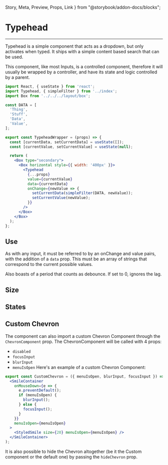   Story,
  Meta,
  Preview,
  Props,
  Link
} from "@storybook/addon-docs/blocks";

<Meta title="components/Inputs/Typehead" />

# Typehead

<hr />

<Preview>
  <Story name="Base">
    <Box align="center">
      <Box style={{ height: '150px'}}>
        <TypeheadWrapper />
      </Box>
    </Box>
  </Story>
</Preview>

Typehead is a simple component that acts as a dropdown, but only activates when typed. It ships with a simple content based search that can be used.

This component, like most Inputs, is a controlled component, therefore it will usually be wrapped
by a controller, and have its state and logic controlled by a parent.

```jsx
import React, { useState } from 'react';
import Typehead, { simpleFilter } from '../index';
import Box from '../../../layout/box';

const DATA = [
  'Thing',
  'Stuff',
  'Data',
  'Value',
];

export const TypeheadWrapper = (props) => {
  const [currentData, setCurrentData] = useState([]);
  const [currentValue, setCurrentValue] = useState(null);

  return (
    <Box type="secondary">
      <Box horizontal style={{ width: '400px' }}>
        <Typehead
          {...props}
          value={currentValue}
          data={currentData}
          onChange={newValue => {
            setCurrentData(simpleFilter(DATA, newValue));
            setCurrentValue(newValue);
          }}
        />
      </Box>
    </Box>
  );
};
```

## Use

As with any input, it must be referred to by an onChange and value pairs, with the addition of a ```data``` prop. This must be an array of strings that correspond to the current possible values.

Also boasts of a period that counts as debounce. If set to 0, ignores the lag.

## Size

<Preview>
  <Story name="Size">
    <Box style={{ height: '150px'}}>
      <TypeheadWrapper size="large" />
    </Box>
  </Story>
</Preview>

## States

<Preview>
  <Story name="States">
    <Box>
      <Box>
        <TypeheadWrapper errorMessage="Something's amiss!" />
      </Box>
      <Box>
        <TypeheadWrapper disabled />
      </Box>
      <Box style={{ height: '150px'}}>
        <TypeheadWrapper loading />
      </Box>
    </Box>
  </Story>
</Preview>

## Custom Chevron

The component can also import a custom Chevron Component through the ```ChevronComponent``` prop.
The ChevronComponent will be called with 4 props:
- ```disabled```
- ```focusInput```
- ```blurInput```
- ```menuIsOpen```
Here's an example of a custom Chevron Component:

```jsx
export const CustomChevron = ({ menuIsOpen, blurInput, focusInput }) => (
  <SmileContainer
    onMouseDown={e => {
      e.preventDefault();
      if (menuIsOpen) {
        blurInput();
      } else {
        focusInput();
      }
    }}
    menuIsOpen={menuIsOpen}
  >
    <StyledSmile size={20} menuIsOpen={menuIsOpen} />
  </SmileContainer>
);
```

It is also possible to hide the Chevron altogether (be it the Custom component or the default one) by passing the ```hideChevron``` prop.

<Preview>
    <Story name="Custom Chevron">
      <Box style={{ height: '150px'}}>
        <Box>
          <TypeheadWrapper CustomChevron={CustomChevron} />
        </Box>
      </Box>
    </Story>
</Preview>

<Props of={Typehead} />
